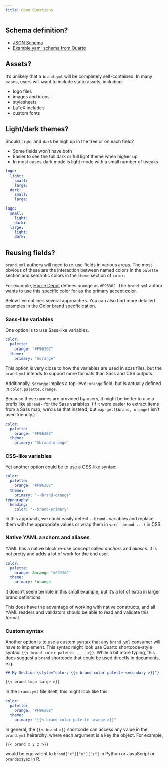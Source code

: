 ```yaml
---
title: Open Questions
---
```


## Schema definition?

* [JSON Schema](https://json-schema.org/learn/getting-started-step-by-step)
* [Example yaml schema from Quarto](https://github.com/quarto-dev/quarto-cli/blob/8df775135b4b4197dc2f750bf0cf88393550fa2d/src/resources/schema/document-editor.yml)


## Assets?

It's unlikely that a `brand.yml` will be completely self-contained.
In many cases, users will want to include static assets, including:

* logo files
* images and icons
* stylesheets
* LaTeX includes
* custom fonts

## Light/dark themes?

Should `light` and `dark` be high up in the tree or on each field?

* Some fields won't have both
* Easier to see the full dark or full light theme when higher up
* In most cases dark mode is light mode with a small number of tweaks

```.yaml
logo:
  light:
    small:
    large:
  dark:
    small:
    large:
```

```.yaml
logo:
  small:
    light:
    dark:
  large:
    light:
    dark:
```

## Reusing fields?

`brand.yml` authors will need to re-use fields in various areas.
The most obvious of these are the interaction between named colors in the `palette` section
and semantic colors in the `theme` section of `color`.

For example, [Home Depot](../examples/brand-guidelines/home-depot/index.qmd) defines orange as `#F96302`.
The `brand.yml` author wants to use this specific color for as the primary accent color.

Below I've outlines several approaches.
You can also find more detailed examples in the [Color brand specficication](color.qmd#re-using-fields).

### Sass-like variables

One option is to use Sass-like variables.

```.yaml
color:
  palette:
    orange: "#F96302"
  theme:
    primary: "$orange"
```

This option is very close to how the variables are used in scss files,
but the `brand.yml` intends to support more formats than Sass and CSS outputs.

Additionally, `$orange` implies a top-level `orange` field,
but is actually defined in `color.palette.orange`.

Because these names are provided by users, it might be better to use a prefix like `$brand-` for the Sass variables.
(If it were easier to extract items from a Sass map, we'd use that instead, but `map-get($brand, orange)` isn't user-friendly.)

```.yaml
color:
  palette:
    orange: "#F96302"
  theme:
    primary: "$brand-orange"
```

### CSS-like variables

Yet another option could be to use a CSS-like syntax:

```.yaml
color:
  palette:
    orange: "#F96302"
  theme:
    primary: "--brand-orange"
typography:
  heading:
    color: "--brand-primary"
```

In this approach, we could easily detect `--brand-` variables and replace them with the appropriate values or wrap them in `var(--brand-...)` in CSS.

### Native YAML anchors and aliases

YAML has a native block re-use concept called _anchors_ and _aliases_.
It is not pretty and adds a lot of work for the end user.

```.yaml
color:
  palette:
    orange: &orange "#F96302"
  theme:
    primary: *orange
```

It doesn't seem terrible in this small example,
but it's a lot of extra in larger brand definitions.

This does have the advantage of working with native constructs,
and all YAML readers and validators should be able to read and validate this format.

### Custom syntax

Another option is to use a custom syntax
that any `brand.yml` consumer will have to implement.
This syntax might look use Quarto shortcode-style syntax: `{{< brand color palette ____ >}}`.
While a bit more typing, this does suggest a `brand` shortcode that could be used directly in documents, e.g.

```markdown
## My Section {style="color: {{< brand color palette secondary >}}"}

{{< brand logo large >}}
```

In the `brand.yml` file itself, this might look like this:

```.yaml
color:
  palette:
    orange: "#F96302"
  theme:
    primary: "{{< brand color palette orange >}}"
```

In general, the `{{< brand >}}`{shortcodes="false"} shortcode can access any value in the `brand.yml` heirarchy, where each argument is a key the object.
For example,

```.markdown
{{< brand x y z >}}
```

would be equivalent to `brand["x"]["y"]["z"]` in Python or JavaScript or `brand$x$y$z` in R.
